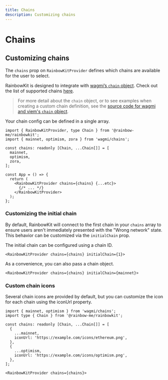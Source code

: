 ```yaml
---
title: Chains
description: Customizing chains
---
```


# Chains

## Customizing chains

The `chains` prop on `RainbowKitProvider` defines which chains are available for the user to select.

RainbowKit is designed to integrate with [wagmi’s `chain` object](https://wagmi.sh/react/api/chains). Check out the list of supported chains [here](https://wagmi.sh/react/api/chains#available-chains).

> For more detail about the `chain` object, or to see examples when creating a custom chain definition, see the [source code for wagmi and viem's `chain` object](https://github.com/wevm/viem/blob/main/src/types/chain.ts).

Your chain config can be defined in a single array.

```tsx
import { RainbowKitProvider, type Chain } from '@rainbow-me/rainbowkit';
import { mainnet, optimism, zora } from 'wagmi/chains';

const chains: readonly [Chain, ...Chain[]] = [
  mainnet,
  optimism,
  zora,
];

const App = () => {
  return (
    <RainbowKitProvider chains={chains} {...etc}>
      {/* ... */}
    </RainbowKitProvider>
  );
};
```

### Customizing the initial chain

By default, RainbowKit will connect to the first chain in your `chains` array to ensure users aren't immediately presented with the "Wrong network" state. This behavior can be customized via the `initialChain` prop.

The initial chain can be configured using a chain ID.

```tsx
<RainbowKitProvider chains={chains} initialChain={1}>
```

As a convenience, you can also pass a chain object.

```tsx
<RainbowKitProvider chains={chains} initialChain={mainnet}>
```

### Custom chain icons

Several chain icons are provided by default, but you can customize the icon for each chain using the iconUrl property.

```tsx
import { mainnet, optimism } from 'wagmi/chains';
import type { Chain } from '@rainbow-me/rainbowkit';

const chains: readonly [Chain, ...Chain[]] = [
  {
    ...mainnet,
    iconUrl: 'https://example.com/icons/ethereum.png',
  },
  {
    ...optimism,
    iconUrl: 'https://example.com/icons/optimism.png',
  },
];

<RainbowKitProvider chains={chains}>
```
